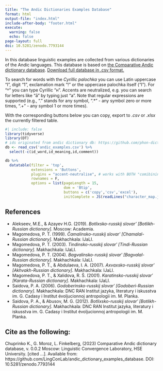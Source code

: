 ```yaml
---
title: "The Andic Dictionaries Examples Database"
format: html
output-file: "index.html"
include-after-body: "footer.html"
execute: 
  warning: false
  echo: false  
page-layout: full
doi: 10.5281/zenodo.7793144
---
```

In this database linguistic examples are collected from various dictionaries of the Andic languages. This database is based on [the Comparative Andic dictionary database](https://github.com/phon-dicts-project/comparative_andic_dictionary_database). [Download full database in .csv format.](https://raw.githubusercontent.com/LingConLab/andic_dictionary_examples_database/main/andic_examples.csv)

To search for words with the *Cyrillic palochka* you can use Latin uppercase "I", digit "1", exclamation mark "!" or the uppercase palochka itself ("Ӏ"). For "ᴴ" you can type Cyrillic "н". Accents are neutralized, e.g. you can search for letters like "ā" by typing just "a". Note that regular expressions are supported (e.g., "." stands for any symbol, ".*" - any symbol zero or more times, ".+" - any symbol 1 or more times).

With the corresponding buttons below you can copy, export to *.csv* or *.xlsx* the currently filtered table.


```r
#| include: false
library(tidyverse)
library(DT)
# ids originated from andic dictionary db: https://github.com/phon-dicts-project/comparative_andic_dictionary_database
db <- read_csv('andic_examples.csv') %>% 
  select(-c(id_word,id_meaning,id,comment))
```

```r
db %>% 
  datatable(filter = 'top',
            extensions = 'Buttons',
            plugins = "accent-neutralise", # works with BOTH "comibining acute accent" with cyrillic and combining macron
            rownames = F,
            options = list(pageLength = 15, 
                           dom = 'Btip',
                           buttons = c('copy','csv','excel'),
                           initComplete = JS(readLines("character_map.js"))))
```

## References

- Alekseev, M.E., & Azayev H.G. (2019). *Botlixsko-russkij slovar’ [Botlikh-Russian dictionary]*. Moscow: Academia.
- Magomedova, P. T. (1999). *Čamalinsko-russkij slovarʹ [Chamalal-Russian dictionary]*. Makhachkala: IJaLI.
- Magomedova, P. T. (2003). *Tindinsko-russkij slovarʹ [Tindi-Russian dictionary]*. Makhachkala: IJaLI.
- Magomedova, P. T. (2004). *Bagvalinsko-russkij slovarʹ [Bagvalal-Russian dictionary]*. Makhachkala: IJaLI.
- Magomedova, P. T., & Abdulaeva, I. A. (2007). *Axvaxsko-russkij slovarʹ [Akhvakh-Russian dictionary]*. Makhachkala: IJaLI.
- Magomedova, P. T., & Xalidova, R. Š. (2001). *Karatinsko-russkij slovarʹ [Karata-Russian dictionary]*. Makhachkala: IJaLI.
- Saidova, P. A. (2006). *Godoberinsko-russkij slovarʹ [Godoberi-Russian dictionary]*. Makhachkala: DNC RAN Institut jazyka, literatury i iskusstva im. G. Cadasy i Institut évoljucionnoj antropologii im. M. Planka.
- Saidova, P. A., & Abusov, M. G. (2012). *Botlixsko-russkij slovarʹ [Botlikh-Russian dictionary]*. Makhachkala: DNC RAN Institut jazyka, literatury i iskusstva im. G. Cadasy i Institut évoljucionnoj antropologii im. M. Planka.

## Cite as the following:

Chuprinko K., G. Moroz, L. Finkelberg, (2023)  Comparative Andic dictionary database, v. 0.0.2 Moscow: Linguistic Convergence Laboratory, HSE University. [cited ...]. Available from: https://github.com/LingConLab/andic_dictionary_examples_database. DOI: 10.5281/zenodo.7793144
